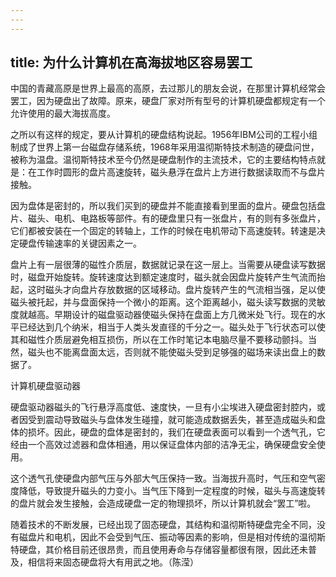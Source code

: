```yaml
---
---
---
```

title: 为什么计算机在高海拔地区容易罢工
---






中国的青藏高原是世界上最高的高原，去过那儿的朋友会说，在那里计算机经常会罢工，因为硬盘出了故障。原来，硬盘厂家对所有型号的计算机硬盘都规定有一个允许使用的最大海拔高度。

之所以有这样的规定，要从计算机的硬盘结构说起。1956年IBM公司的工程小组制成了世界上第一台磁盘存储系统，1968年采用温彻斯特技术制造的硬盘问世，被称为温盘。温彻斯特技术至今仍然是硬盘制作的主流技术，它的主要结构特点就是：在工作时圆形的盘片高速旋转，磁头悬浮在盘片上方进行数据读取而不与盘片接触。

因为盘体是密封的，所以我们买到的硬盘并不能直接看到里面的盘片。硬盘包括盘片、磁头、电机、电路板等部件。有的硬盘里只有一张盘片，有的则有多张盘片，它们都被安装在一个固定的转轴上，工作的时候在电机带动下高速旋转。转速是决定硬盘传输速率的关键因素之一。

盘片上有一层很薄的磁性介质层，数据就记录在这一层上。当需要从硬盘读写数据时，磁盘开始旋转。旋转速度达到额定速度时，磁头就会因盘片旋转产生气流而抬起，这时磁头才向盘片存放数据的区域移动。盘片旋转产生的气流相当强，足以使磁头被托起，并与盘面保持一个微小的距离。这个距离越小，磁头读写数据的灵敏度就越高。早期设计的磁盘驱动器使磁头保持在盘面上方几微米处飞行。现在的水平已经达到几个纳米，相当于人类头发直径的千分之一。磁头处于飞行状态可以使其和磁性介质层避免相互损伤，所以在工作时笔记本电脑尽量不要移动颤抖。当然，磁头也不能离盘面太远，否则就不能使磁头受到足够强的磁场来读出盘上的数据了。

计算机硬盘驱动器



硬盘驱动器磁头的飞行悬浮高度低、速度快，一旦有小尘埃进入硬盘密封腔内，或者因受到震动导致磁头与盘体发生碰撞，就可能造成数据丢失，甚至造成磁头和盘体的损坏。因此，硬盘的盘体是密封的，我们在硬盘表面可以看到一个透气孔，它经由一个高效过滤器和盘体相通，用以保证盘体内部的洁净无尘，确保硬盘安全使用。

这个透气孔使硬盘内部气压与外部大气压保持一致。当海拔升高时，气压和空气密度降低，导致提升磁头的力变小。当气压下降到一定程度的时候，磁头与高速旋转的盘片就会发生接触，会造成硬盘一定的物理损坏，所以计算机就会“罢工”啦。



随着技术的不断发展，已经出现了固态硬盘，其结构和温彻斯特硬盘完全不同，没有磁盘片和电机，因此不会受到气压、振动等因素的影响，但是相对传统的温彻斯特硬盘，其价格目前还很昂贵，而且使用寿命与存储容量都很有限，因此还未普及，相信将来固态硬盘将大有用武之地。（陈滢）